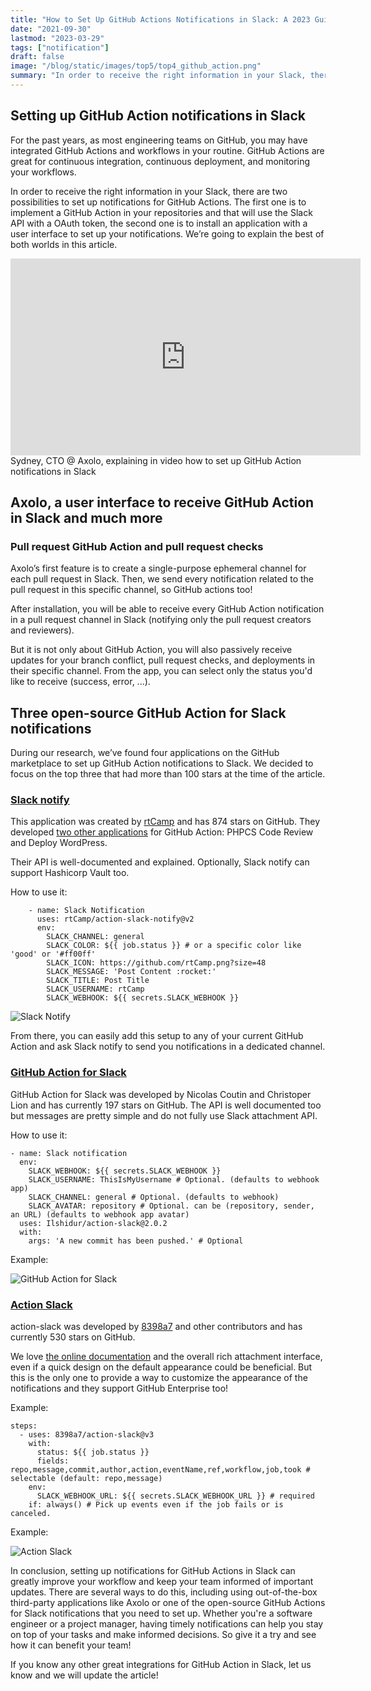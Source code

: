 ```yaml
---
title: "How to Set Up GitHub Actions Notifications in Slack: A 2023 Guide for Engineers"
date: "2021-09-30"
lastmod: "2023-03-29"
tags: ["notification"]
draft: false
image: "/blog/static/images/top5/top4_github_action.png"
summary: "In order to receive the right information in your Slack, there are two possibilities to set up notifications for GitHub Actions. The first one is to implement a GitHub Action in your repositories and that will use the Slack API with a OAuth token, the second one is to install an application with a user interface to set up your notifications. We’re going to explain the best of both worlds in this article."
---
```


## <span className="rainbow-button text-2xl font-bold hover:cursor-auto">Setting up GitHub Action notifications in Slack</span>

For the past years, as most engineering teams on GitHub, you may have integrated GitHub Actions and workflows in your routine. GitHub Actions are great for continuous integration, continuous deployment, and monitoring your workflows.

In order to receive the right information in your Slack, there are two possibilities to set up notifications for GitHub Actions. The first one is to implement a GitHub Action in your repositories and that will use the Slack API with a OAuth token, the second one is to install an application with a user interface to set up your notifications. We’re going to explain the best of both worlds in this article.

<TOCInline toc={props.toc} toHeading={3} asDisclosure />

<div className="mt-4 flex justify-center">
  <iframe
    width="560"
    height="315"
    src="https://www.youtube.com/embed/PUyleeiIZrs"
    title="YouTube video player"
    frameBorder="0"
    allow="accelerometer; autoplay; clipboard-write; encrypted-media; gyroscope; picture-in-picture"
    allowFullScreen
  ></iframe>
</div>
<SubImageText classNameDiv="mt-4" classNameText="lg:w-80 ">
  Sydney, CTO @ Axolo, explaining in video how to set up GitHub Action notifications in Slack
</SubImageText>

## Axolo, a user interface to receive GitHub Action in Slack and much more

### Pull request GitHub Action and pull request checks

Axolo’s first feature is to create a single-purpose ephemeral channel for each pull request in Slack. Then, we send every notification related to the pull request in this specific channel, so GitHub actions too!

After installation, you will be able to receive every GitHub Action notification in a pull request channel in Slack (notifying only the pull request creators and reviewers).

But it is not only about GitHub Action, you will also passively receive updates for your branch conflict, pull request checks, and deployments in their specific channel. From the app, you can select only the status you'd like to receive (success, error, ...).

<ImageContainer
  src="/blog/static/images/screenshots/pr_checks.png"
  alt="Axolo PR checks"
  width={1732}
  height={780}
  classNameDiv="mx-20"
/>

<CTABanner type="try" />

## Three open-source GitHub Action for Slack notifications

During our research, we’ve found four applications on the GitHub marketplace to set up GitHub Action notifications to Slack. We decided to focus on the top three that had more than 100 stars at the time of the article.

### <a target="_blank" rel="noopener noreferrer nofollow" href="https://github.com/marketplace/actions/slack-notify">Slack notify</a>

This application was created by <a target="_blank" rel="noopener noreferrer nofollow" href="https://github.com/rtCamp/">rtCamp</a> and has 874 stars on GitHub. They developed <a target="_blank" rel="noopener noreferrer nofollow" href="https://github.com/rtCamp/github-actions-library/">two other applications</a> for GitHub Action: PHPCS Code Review and Deploy WordPress.

Their API is well-documented and explained. Optionally, Slack notify can support Hashicorp Vault too.

How to use it:

```
    - name: Slack Notification
      uses: rtCamp/action-slack-notify@v2
      env:
        SLACK_CHANNEL: general
        SLACK_COLOR: ${{ job.status }} # or a specific color like 'good' or '#ff00ff'
        SLACK_ICON: https://github.com/rtCamp.png?size=48
        SLACK_MESSAGE: 'Post Content :rocket:'
        SLACK_TITLE: Post Title
        SLACK_USERNAME: rtCamp
        SLACK_WEBHOOK: ${{ secrets.SLACK_WEBHOOK }}
```

<div style={{ display: "flex", justifyContent: "center" }}>
  <img
    src="https://axolo.s3.eu-west-3.amazonaws.com/communication/blog/Slack+Notify.png"
    alt="Slack Notify"
    style={{ maxWidth: "450px", borderRadius: "25px" }}
  />
</div>

From there, you can easily add this setup to any of your current GitHub Action and ask Slack notify to send you notifications in a dedicated channel.

### <a target="_blank" rel="noopener noreferrer nofollow" href="https://github.com/marketplace/actions/github-action-for-slack">GitHub Action for Slack</a>

GitHub Action for Slack was developed by Nicolas Coutin and Christoper Lion and has currently 197 stars on GitHub. The API is well documented too but messages are pretty simple and do not fully use Slack attachment API.

How to use it:

```
- name: Slack notification
  env:
    SLACK_WEBHOOK: ${{ secrets.SLACK_WEBHOOK }}
    SLACK_USERNAME: ThisIsMyUsername # Optional. (defaults to webhook app)
    SLACK_CHANNEL: general # Optional. (defaults to webhook)
    SLACK_AVATAR: repository # Optional. can be (repository, sender, an URL) (defaults to webhook app avatar)
  uses: Ilshidur/action-slack@2.0.2
  with:
    args: 'A new commit has been pushed.' # Optional
```

<span className="rainbow-button  hover:cursor-auto">Example:</span>

<div style={{ display: "flex", justifyContent: "center" }}>
  <img
    src="https://axolo.s3.eu-west-3.amazonaws.com/communication/blog/githubaction_for_slack.png"
    alt="GitHub Action for Slack"
    style={{ maxWidth: "350px", borderRadius: "25px" }}
  />
</div>

### <a target="_blank" rel="noopener noreferrer nofollow" href="https://github.com/marketplace/actions/action-slack">Action Slack</a>

action-slack was developed by <a target="_blank" rel="noopener noreferrer nofollow" href="https://github.com/8398a7">8398a7</a> and other contributors and has currently 530 stars on GitHub.

We love <a target="_blank" rel="noopener noreferrer nofollow" href="https://action-slack.netlify.app/">the online documentation</a> and the overall rich attachment interface, even if a quick design on the default appearance could be beneficial. But this is the only one to provide a way to customize the appearance of the notifications and they support GitHub Enterprise too!

<span className="rainbow-button  hover:cursor-auto">Example:</span>

```
steps:
  - uses: 8398a7/action-slack@v3
    with:
      status: ${{ job.status }}
      fields: repo,message,commit,author,action,eventName,ref,workflow,job,took # selectable (default: repo,message)
    env:
      SLACK_WEBHOOK_URL: ${{ secrets.SLACK_WEBHOOK_URL }} # required
    if: always() # Pick up events even if the job fails or is canceled.
```

<span className="rainbow-button  hover:cursor-auto">Example:</span>

<div style={{ display: "flex", justifyContent: "center" }}>
  <img
    src="https://axolo.s3.eu-west-3.amazonaws.com/communication/blog/action-slack.png"
    alt="Action Slack"
    style={{ maxWidth: "450px", borderRadius: "25px" }}
  />
</div>

In conclusion, setting up notifications for GitHub Actions in Slack can greatly improve your workflow and keep your team informed of important updates. There are several ways to do this, including using out-of-the-box third-party applications like Axolo or one of the open-source GitHub Actions for Slack notifications that you need to set up. Whether you're a software engineer or a project manager, having timely notifications can help you stay on top of your tasks and make informed decisions. So give it a try and see how it can benefit your team!

If you know any other great integrations for GitHub Action in Slack, let us know and we will update the article!

